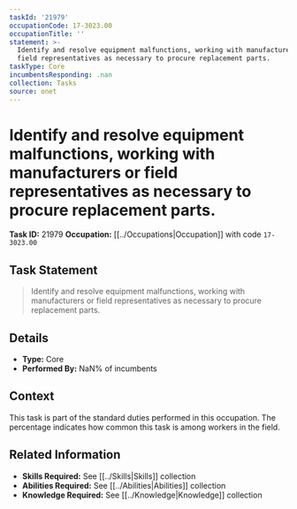 ```yaml
---
taskId: '21979'
occupationCode: 17-3023.00
occupationTitle: ''
statement: >-
  Identify and resolve equipment malfunctions, working with manufacturers or
  field representatives as necessary to procure replacement parts.
taskType: Core
incumbentsResponding: .nan
collection: Tasks
source: onet
---
```

# Identify and resolve equipment malfunctions, working with manufacturers or field representatives as necessary to procure replacement parts.

**Task ID:** 21979
**Occupation:** [[../Occupations|Occupation]] with code `17-3023.00`

## Task Statement

> Identify and resolve equipment malfunctions, working with manufacturers or field representatives as necessary to procure replacement parts.

## Details

- **Type:** Core
- **Performed By:** NaN% of incumbents

## Context

This task is part of the standard duties performed in this occupation. The percentage indicates how common this task is among workers in the field.

## Related Information

- **Skills Required:** See [[../Skills|Skills]] collection
- **Abilities Required:** See [[../Abilities|Abilities]] collection
- **Knowledge Required:** See [[../Knowledge|Knowledge]] collection
